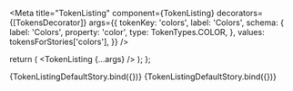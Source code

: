 


<Meta
  title="TokenListing"
  component={TokenListing}
  decorators={[TokensDecorator]}
  args={{
    tokenKey: 'colors',
    label: 'Colors',
    schema: {
      label: 'Colors',
      property: 'color',
      type: TokenTypes.COLOR,
    },
    values: tokensForStories['colors'],
  }}
/>

  return (
    <Provider store={store}>
      <TokenListing {...args} />
    </Provider>
  );
};

<Canvas>
  <Story name="Colors" args={{}}>
    {TokenListingDefaultStory.bind({})}
  </Story>
  <Story
    name="Spacing"
    args={{
      tokenKey: 'spacing',
      label: "Spacing",
      schema: {
        label: 'Spacing',
        property: 'spacing',
        type: TokenTypes.SPACING,
      },
      values: tokensForStories['spacing'],
    }}
  >
    {TokenListingDefaultStory.bind({})}
  </Story>
</Canvas>
